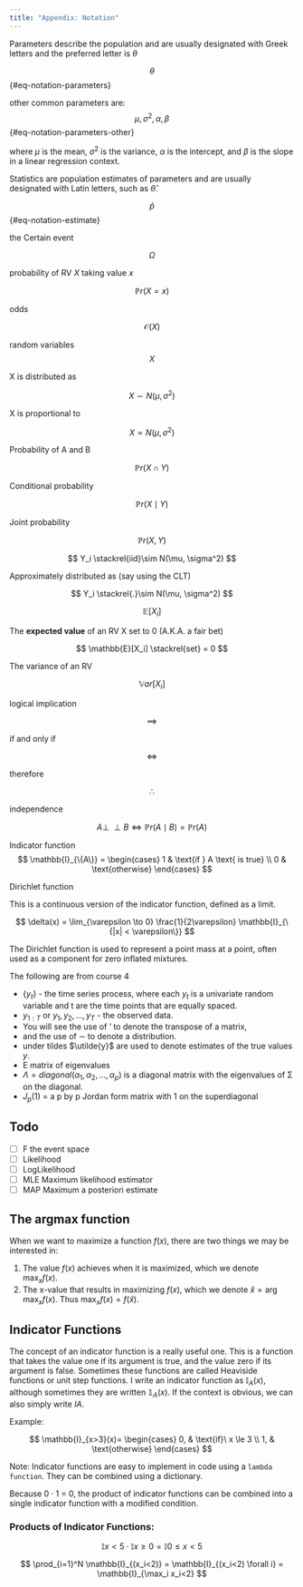 ```yaml
---
title: "Appendix: Notation"
---
```


Parameters describe the population and are usually designated with Greek letters and the preferred letter is $\theta$

$$
\theta
$$ {#eq-notation-parameters}

other common parameters are:
$$
\mu, \sigma^2, \alpha, \beta
$$ {#eq-notation-parameters-other}

where $\mu$ is the mean, $\sigma^2$ is the variance, $\alpha$ is the intercept, and $\beta$ is the slope in a linear regression context.

Statistics are population estimates of parameters and are usually designated with Latin letters, such as $\hat{\theta}$.

$$
\hat{p}
$$ {#eq-notation-estimate}

the Certain event

$$
\Omega
$$

probability of RV $X$ taking value $x$

$$
\mathbb{P}r(X=x)
$$

odds 

$$
\mathcal{O}(X)
$$

random variables 
$$
X
$$

X is distributed as

$$X
\sim N(\mu, \sigma^2)
$$

X is proportional to

$$
X\propto N(\mu, \sigma^2)
$$

Probability of A and B

$$
\mathbb{P}r(X \cap Y)
$$

Conditional probability

$$
\mathbb{P}r(X \mid Y)
$$

Joint probability

$$
\mathbb{P}r(X,Y)
$$

$$
Y_i \stackrel{iid}\sim N(\mu, \sigma^2)
$$

Approximately distributed as (say using the CLT)

$$
Y_i \stackrel{.}\sim N(\mu, \sigma^2)
$$

$$
\mathbb{E}[X_i]
$$

The **expected value** of an RV X set to 0 (A.K.A. a fair bet)

$$
\mathbb{E}[X_i]  \stackrel{set} = 0
$$

The variance of an RV

$$
\mathbb{V}ar[X_i]
$$

logical implication

$$
\implies
$$

if and only if

$$
\iff
$$

therefore

$$
\therefore
$$

independence

$$
A \perp \!\!\! \perp B \iff \mathbb{P}r(A \mid B) = \mathbb{P}r(A)
$$

Indicator function
$$
\mathbb{I}_{\{A\}} = \begin{cases}
1 & \text{if } A \text{ is true} \\ 0 & \text{otherwise} \end{cases}
$$

Dirichlet function

This is a continuous version of the indicator function, defined as a limit.

$$
\delta(x) = \lim_{\varepsilon \to 0} \frac{1}{2\varepsilon} \mathbb{I}_{\{|x| < \varepsilon\}}
$$

The Dirichlet function is used to represent a point mass at a point, often used as a component for zero inflated mixtures.


The following are from course 4


-   $\{y_t\}$ - the time series process, where each $y_t$ is a univariate random variable and t are the time points that are equally spaced. 
-   $y_{1:T}$ or $y_1, y_2, \ldots, y_T$ - the observed data.
- You will see the use of ' to denote the transpose of a matrix,
- and the use of $\sim$ to denote a distribution.
- under tildes $\utilde{y}$ are used to denote estimates of the true values $y$.
- E matrix of eigenvalues
- $\Lambda = diagonal(\alpha_1, \alpha_2, \ldots , \alpha_p)$ is a diagonal matrix with the eigenvalues of Σ on the diagonal.
- $J_p(1)$ = a p by p Jordan form matrix with 1 on the superdiagonal

::: {.callout-note collapse="TRUE" }
## Todo

- [ ]  F the event space
- [ ]  Likelihood
- [ ]  LogLikelihood
- [ ]  MLE Maximum likelihood estimator
- [ ]  MAP Maximum a posteriori estimate

:::

## The argmax function {#sec-argmax-function}

When we want to maximize a function $f(x)$, there are two things we may be interested in:

1.  The value $f(x)$ achieves when it is maximized, which we denote $\max_x f(x)$.
2.  The x-value that results in maximizing $f(x)$, which we denote $\hat x = \arg \max_x f(x)$. Thus $\max_x f(x) = f(\hat x)$.


## Indicator Functions {#sec-indicator-functions}

The concept of an indicator function is a really useful one. This is a function that takes the value one if its argument is true, and the value zero if its argument is false. Sometimes these functions are called Heaviside functions or unit step functions. I write an indicator function as $\mathbb{I}_{A}(x)$, although sometimes they are written $\mathbb{1}_{A}(x)$. If the context is obvious, we can also simply write $I{A}$.

Example:

$$
    \mathbb{I}_{x>3}(x)=
    \begin{cases}
      0, & \text{if}\ x \le 3 \\
      1, & \text{otherwise}
    \end{cases}
$$

Note: Indicator functions are easy to implement in code using a `lambda function`. They can be combined using a dictionary.

Because 0 · 1 = 0, the product of indicator functions can be combined into a single indicator function with a modified condition.

::: exp-indicator-products
### Products of Indicator Functions:

$$
    \mathbb{I}{x<5} \cdot \mathbb{I}{x≥0} = \mathbb{I}{0≤x<5}
$$

$$
    \prod_{i=1}^N \mathbb{I}_{(x_i<2)} = \mathbb{I}_{(x_i<2) \forall i} = \mathbb{I}_{\max_i x_i<2}
$$

:::

